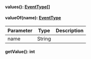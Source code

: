 
#### values(): [EventType[]](#eventtype)




#### valueOf(name): [EventType](#eventtype)



| Parameter       | Type |  Description |
| --------------- | -------- | -------- |
| name | String |   |

#### getValue(): int



